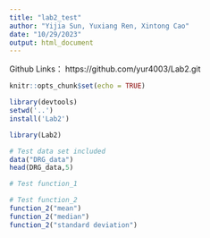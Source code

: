 ```yaml
---
title: "lab2_test"
author: "Yijia Sun, Yuxiang Ren, Xintong Cao"
date: "10/29/2023"
output: html_document
---
```

Github Links：
https://github.com/yur4003/Lab2.git
```r
knitr::opts_chunk$set(echo = TRUE)
```


```r
library(devtools)
setwd('..') 
install('Lab2')
```
```r
library(Lab2)
```

```r
# Test data set included
data("DRG_data")
head(DRG_data,5)
```

```r
# Test function_1
```

```r
# Test function_2
function_2("mean")
function_2("median")
function_2("standard deviation")
```

